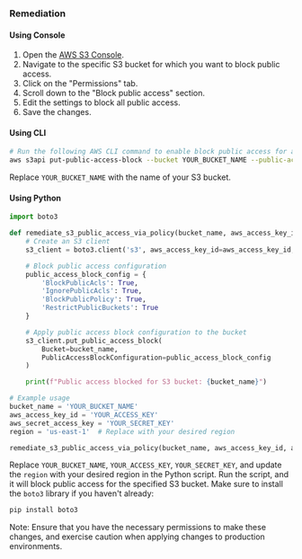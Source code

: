 ### Remediation

#### Using Console

1. Open the [AWS S3 Console](https://s3.console.aws.amazon.com/).
2. Navigate to the specific S3 bucket for which you want to block public access.
3. Click on the "Permissions" tab.
4. Scroll down to the "Block public access" section.
5. Edit the settings to block all public access.
6. Save the changes.

#### Using CLI

```bash
# Run the following AWS CLI command to enable block public access for an S3 bucket
aws s3api put-public-access-block --bucket YOUR_BUCKET_NAME --public-access-block-configuration "BlockPublicAcls=true,IgnorePublicAcls=true,BlockPublicPolicy=true,RestrictPublicBuckets=true"
```

Replace `YOUR_BUCKET_NAME` with the name of your S3 bucket.

#### Using Python

```python
import boto3

def remediate_s3_public_access_via_policy(bucket_name, aws_access_key_id, aws_secret_access_key, region):
    # Create an S3 client
    s3_client = boto3.client('s3', aws_access_key_id=aws_access_key_id, aws_secret_access_key=aws_secret_access_key, region_name=region)

    # Block public access configuration
    public_access_block_config = {
        'BlockPublicAcls': True,
        'IgnorePublicAcls': True,
        'BlockPublicPolicy': True,
        'RestrictPublicBuckets': True
    }

    # Apply public access block configuration to the bucket
    s3_client.put_public_access_block(
        Bucket=bucket_name,
        PublicAccessBlockConfiguration=public_access_block_config
    )

    print(f"Public access blocked for S3 bucket: {bucket_name}")

# Example usage
bucket_name = 'YOUR_BUCKET_NAME'
aws_access_key_id = 'YOUR_ACCESS_KEY'
aws_secret_access_key = 'YOUR_SECRET_KEY'
region = 'us-east-1'  # Replace with your desired region

remediate_s3_public_access_via_policy(bucket_name, aws_access_key_id, aws_secret_access_key, region)
```

Replace `YOUR_BUCKET_NAME`, `YOUR_ACCESS_KEY`, `YOUR_SECRET_KEY`, and update the `region` with your desired region in the Python script. Run the script, and it will block public access for the specified S3 bucket. Make sure to install the `boto3` library if you haven't already:

```bash
pip install boto3
```

Note: Ensure that you have the necessary permissions to make these changes, and exercise caution when applying changes to production environments.